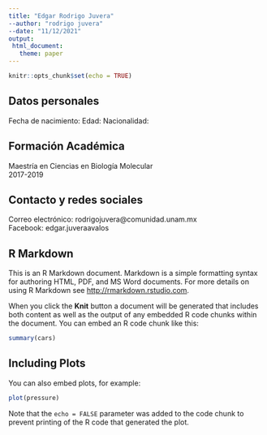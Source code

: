 ```yaml
---
title: "Edgar Rodrigo Juvera"
--author: "rodrigo juvera"
--date: "11/12/2021"
output: 
 html_document:
   theme: paper
---
```


```r
knitr::opts_chunk$set(echo = TRUE)
```

## Datos personales

Fecha de nacimiento: 
Edad:
Nacionalidad:

## Formación Académica
Maestría en Ciencias en Biología Molecular  
2017-2019

## Contacto y redes sociales
Correo electrónico: rodrigojuvera@comunidad.unam.mx  
Facebook: edgar.juveraavalos  














## R Markdown

This is an R Markdown document. Markdown is a simple formatting syntax for authoring HTML, PDF, and MS Word documents. For more details on using R Markdown see <http://rmarkdown.rstudio.com>.

When you click the **Knit** button a document will be generated that includes both content as well as the output of any embedded R code chunks within the document. You can embed an R code chunk like this:

```r
summary(cars)
```

## Including Plots

You can also embed plots, for example:

```r
plot(pressure)
```

Note that the `echo = FALSE` parameter was added to the code chunk to prevent printing of the R code that generated the plot.
